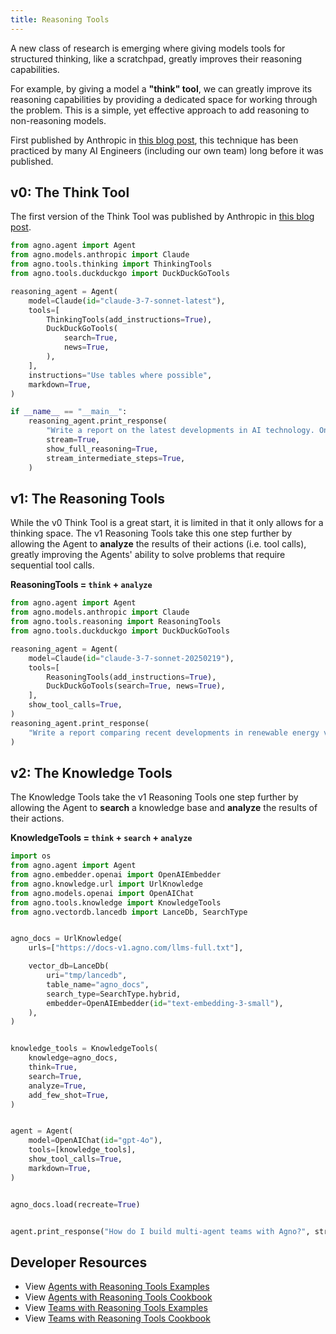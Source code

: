 ```yaml
---
title: Reasoning Tools
---
```


A new class of research is emerging where giving models tools for structured thinking, like a scratchpad, greatly improves their reasoning capabilities.

For example, by giving a model a **"think" tool**, we can greatly improve its reasoning capabilities by providing a dedicated space for working through the problem. This is a simple, yet effective approach to add reasoning to non-reasoning models.

First published by Anthropic in [this blog post](https://www.anthropic.com/engineering/claude-think-tool), this technique has been practiced by many AI Engineers (including our own team) long before it was published.

## v0: The Think Tool

The first version of the Think Tool was published by Anthropic in [this blog post](https://www.anthropic.com/engineering/claude-think-tool).

```python claude_thinking_tools.py
from agno.agent import Agent
from agno.models.anthropic import Claude
from agno.tools.thinking import ThinkingTools
from agno.tools.duckduckgo import DuckDuckGoTools

reasoning_agent = Agent(
    model=Claude(id="claude-3-7-sonnet-latest"),
    tools=[
        ThinkingTools(add_instructions=True),
        DuckDuckGoTools(
            search=True,
            news=True,
        ),
    ],
    instructions="Use tables where possible",
    markdown=True,
)

if __name__ == "__main__":
    reasoning_agent.print_response(
        "Write a report on the latest developments in AI technology. Only the report, no other text.",
        stream=True,
        show_full_reasoning=True,
        stream_intermediate_steps=True,
    )
```

## v1: The Reasoning Tools

While the v0 Think Tool is a great start, it is limited in that it only allows for a thinking space. The v1 Reasoning Tools take this one step further by allowing the Agent to **analyze** the results of their actions (i.e. tool calls), greatly improving the Agents' ability to solve problems that require sequential tool calls.

**ReasoningTools = `think` + `analyze`**

```python claude_reasoning_tools.py
from agno.agent import Agent
from agno.models.anthropic import Claude
from agno.tools.reasoning import ReasoningTools
from agno.tools.duckduckgo import DuckDuckGoTools

reasoning_agent = Agent(
    model=Claude(id="claude-3-7-sonnet-20250219"),
    tools=[
        ReasoningTools(add_instructions=True),
        DuckDuckGoTools(search=True, news=True),
    ],
    show_tool_calls=True,
)
reasoning_agent.print_response(
    "Write a report comparing recent developments in renewable energy vs traditional energy", stream=True, markdown=True
)
```

## v2: The Knowledge Tools

The Knowledge Tools take the v1 Reasoning Tools one step further by allowing the Agent to **search** a knowledge base and **analyze** the results of their actions.

**KnowledgeTools = `think` + `search` + `analyze`** 

```python knowledge_tools.py
import os
from agno.agent import Agent
from agno.embedder.openai import OpenAIEmbedder
from agno.knowledge.url import UrlKnowledge
from agno.models.openai import OpenAIChat
from agno.tools.knowledge import KnowledgeTools
from agno.vectordb.lancedb import LanceDb, SearchType


agno_docs = UrlKnowledge(
    urls=["https://docs-v1.agno.com/llms-full.txt"],

    vector_db=LanceDb(
        uri="tmp/lancedb",
        table_name="agno_docs",
        search_type=SearchType.hybrid,
        embedder=OpenAIEmbedder(id="text-embedding-3-small"),
    ),
)


knowledge_tools = KnowledgeTools(
    knowledge=agno_docs,
    think=True,   
    search=True,  
    analyze=True,  
    add_few_shot=True, 
)


agent = Agent(
    model=OpenAIChat(id="gpt-4o"),
    tools=[knowledge_tools],
    show_tool_calls=True, 
    markdown=True, 
)


agno_docs.load(recreate=True)


agent.print_response("How do I build multi-agent teams with Agno?", stream=True)
```

## Developer Resources



- View [Agents with Reasoning Tools Examples](/examples/concepts/reasoning/tools)
- View [Agents with Reasoning Tools Cookbook](https://github.com/agno-agi/agno/tree/main/cookbook/reasoning/tools)
- View [Teams with Reasoning Tools Examples](/examples/concepts/reasoning/teams)
- View [Teams with Reasoning Tools Cookbook](https://github.com/agno-agi/agno/tree/main/cookbook/reasoning/teams)